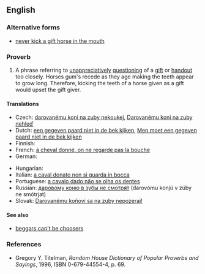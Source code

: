==English==

===Alternative forms===
* [[never kick a gift horse in the mouth]]

===Proverb===
{{infl|en|proverb|head=[[don't]] [[kick]] a [[gift horse]] [[in]] [[the]] [[mouth]]}}

# A phrase referring to [[unappreciatively]] [[questioning]] of a [[gift]] or [[handout]] too closely. Horses gum's recede as they age making the teeth appear to grow long. Therefore, kicking the teeth of a horse given as a gift would upset the gift giver.

====Translations====
{{trans-top|a phrase referring to unappreciatively questioning of a gift or handout too closely}}
* Czech: [[darovanému koni na zuby nekoukej]], [[Darovanému koni na zuby nehleď]]
* Dutch: [[een gegeven paard niet in de bek kijken]], [[Men moet een gegeven paard niet in de bek kijken]]
* Finnish: {{t-|fi|lahjahevosen suuhun ei saa katsoa}}
* French: [[à cheval donné, on ne regarde pas la bouche]]
* German: {{t+|de|Einem geschenkten Gaul schaut man nicht ins Maul}}
{{trans-mid}}
* Hungarian: {{t-|hu|ajándék lónak ne nézd a fogát}}
* Italian: [[a caval donato non si guarda in bocca]]
* Portuguese: [[a cavalo dado não se olha os dentes]]
* Russian: [[даровому коню в зубы не смотрят]] (darovómu konjú v zúby ne smótrjat)
* Slovak: [[Darovanému koňovi sa na zuby nepozeraj!]]
{{trans-bottom}}

====See also====
* [[beggars can't be choosers]]

===References===
* Gregory Y. Titelman, ''Random House Dictionary of Popular Proverbs and Sayings'', 1996, ISBN 0-679-44554-4, p. 69.